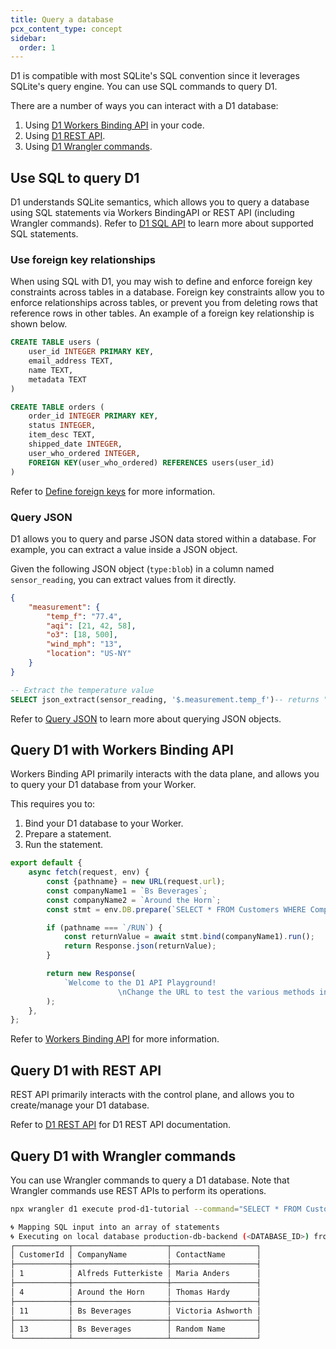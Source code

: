 ```yaml
---
title: Query a database
pcx_content_type: concept
sidebar:
  order: 1
---
```


D1 is compatible with most SQLite's SQL convention since it leverages SQLite's query engine. You can use SQL commands to query D1.

There are a number of ways you can interact with a D1 database:

1. Using [D1 Workers Binding API](/d1/worker-api/) in your code.
2. Using [D1 REST API](/api/resources/d1/subresources/database/methods/create/).
3. Using [D1 Wrangler commands](/d1/wrangler-commands/).

## Use SQL to query D1

D1 understands SQLite semantics, which allows you to query a database using SQL statements via Workers BindingAPI or REST API (including Wrangler commands). Refer to [D1 SQL API](/d1/sql-api/sql-statements/) to learn more about supported SQL statements.

### Use foreign key relationships

When using SQL with D1, you may wish to define and enforce foreign key constraints across tables in a database. Foreign key constraints allow you to enforce relationships across tables, or prevent you from deleting rows that reference rows in other tables. An example of a foreign key relationship is shown below.

```sql
CREATE TABLE users (
    user_id INTEGER PRIMARY KEY,
    email_address TEXT,
    name TEXT,
    metadata TEXT
)

CREATE TABLE orders (
    order_id INTEGER PRIMARY KEY,
    status INTEGER,
    item_desc TEXT,
    shipped_date INTEGER,
    user_who_ordered INTEGER,
    FOREIGN KEY(user_who_ordered) REFERENCES users(user_id)
)
```

Refer to [Define foreign keys](/d1/sql-api/foreign-keys/) for more information.

### Query JSON

D1 allows you to query and parse JSON data stored within a database. For example, you can extract a value inside a JSON object.

Given the following JSON object (`type:blob`) in a column named `sensor_reading`, you can extract values from it directly.

```json
{
    "measurement": {
        "temp_f": "77.4",
        "aqi": [21, 42, 58],
        "o3": [18, 500],
        "wind_mph": "13",
        "location": "US-NY"
    }
}
```
```sql
-- Extract the temperature value
SELECT json_extract(sensor_reading, '$.measurement.temp_f')-- returns "77.4" as TEXT
```

Refer to [Query JSON](/d1/sql-api/query-json/) to learn more about querying JSON objects.

## Query D1 with Workers Binding API

Workers Binding API primarily interacts with the data plane, and allows you to query your D1 database from your Worker.

This requires you to:

1. Bind your D1 database to your Worker.
2. Prepare a statement.
3. Run the statement.

```js title="index.js"
export default {
    async fetch(request, env) {
        const {pathname} = new URL(request.url);
        const companyName1 = `Bs Beverages`;
        const companyName2 = `Around the Horn`;
        const stmt = env.DB.prepare(`SELECT * FROM Customers WHERE CompanyName = ?`);

        if (pathname === `/RUN`) {
            const returnValue = await stmt.bind(companyName1).run();
            return Response.json(returnValue);
        }

        return new Response(
            `Welcome to the D1 API Playground!
						\nChange the URL to test the various methods inside your index.js file.`,
        );
    },
};
```

Refer to [Workers Binding API](/d1/worker-api/) for more information.

## Query D1 with REST API

REST API primarily interacts with the control plane, and allows you to create/manage your D1 database.

Refer to [D1 REST API](/api/resources/d1/subresources/database/methods/create/) for D1 REST API documentation.

## Query D1 with Wrangler commands

You can use Wrangler commands to query a D1 database. Note that Wrangler commands use REST APIs to perform its operations.

```sh
npx wrangler d1 execute prod-d1-tutorial --command="SELECT * FROM Customers"
```
```sh output
🌀 Mapping SQL input into an array of statements
🌀 Executing on local database production-db-backend (<DATABASE_ID>) from .wrangler/state/v3/d1:
┌────────────┬─────────────────────┬───────────────────┐
│ CustomerId │ CompanyName         │ ContactName       │
├────────────┼─────────────────────┼───────────────────┤
│ 1          │ Alfreds Futterkiste │ Maria Anders      │
├────────────┼─────────────────────┼───────────────────┤
│ 4          │ Around the Horn     │ Thomas Hardy      │
├────────────┼─────────────────────┼───────────────────┤
│ 11         │ Bs Beverages        │ Victoria Ashworth │
├────────────┼─────────────────────┼───────────────────┤
│ 13         │ Bs Beverages        │ Random Name       │
└────────────┴─────────────────────┴───────────────────┘
```